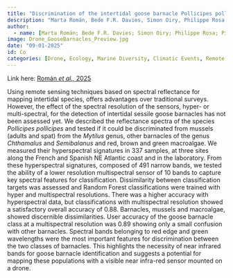 ```yaml
---
title: "Discrimination of the intertidal goose barnacle Pollicipes pollicipes from rocky shore invertebrates and macroalgae using in situ hyperspectral signatures"
description: "Marta Román, Bede F.R. Davies, Simon Oiry, Philippe Rosa, Pierre Gernez, Celia Olabarria & Laurent Barillé"
author:
  - name: [Marta Román; Bede F.R. Davies; Simon Oiry; Philippe Rosa; Pierre Gernez; Celia Olabarria; Laurent Barillé]
image: Drone_GooseBarnacles_Preview.jpg
date: "09-01-2025"
id: Co
categories: [Drone, Ecology, Marine Diversity, Climatic Events, Remote Sensing, Co-Author]
---
```


Link here: [Román *et al.,* 2025](https://doi.org/10.1016/j.rsase.2025.101697)

Using remote sensing techniques based on spectral reflectance for mapping intertidal species, offers advantages over traditional surveys. However, the effect of the spectral resolution of the sensors, hyper- or multi-spectral, for the detection of intertidal sessile goose barnacles has not been assessed yet. We described the reflectance spectra of the species *Pollicipes pollicipes* and tested if it could be discriminated from mussels (adults and spat) from the *Mytilus* genus, other barnacles of the genus *Chthamalus* and *Semibalanus* and red, brown and green macroalgae. We measured their hyperspectral signatures in 337 samples, at three sites along the French and Spanish NE Atlantic coast and in the laboratory. From these hyperspectral signatures, composed of 491 narrow bands, we tested the ability of a lower resolution multispectral sensor of 10 bands to capture key spectral features for classification. Dissimilarity between classification targets was assessed and Random Forest classifications were trained with hyper and multispectral resolutions. There was a higher accuracy with hyperspectral data, but classifications with multispectral resolution showed a satisfactory overall accuracy of 0.88. Barnacles, mussels and macroalgae, showed discernible dissimilarities. User accuracy of the goose barnacle class at a multispectral resolution was 0.89 showing only a small confusion with other barnacles. Spectral bands belonging to red edge and green wavelengths were the most important features for discrimination between the two classes of barnacles. This highlights the necessity of near infrared bands for goose barnacle identification and suggests a potential for mapping these populations with a visible near infra-red sensor mounted on a drone.
